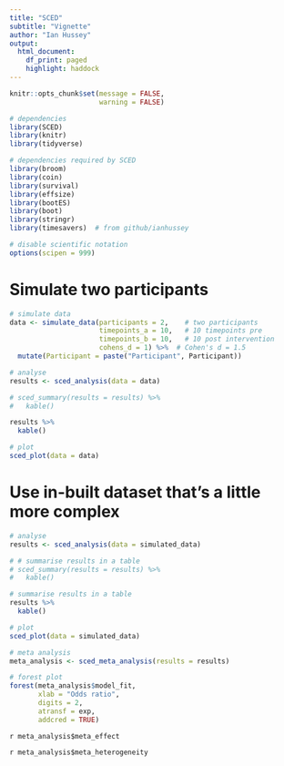 ```yaml
---
title: "SCED"
subtitle: "Vignette"
author: "Ian Hussey"
output:
  html_document:
    df_print: paged
    highlight: haddock
---
```


```r

knitr::opts_chunk$set(message = FALSE, 
                      warning = FALSE)

```

```r

# dependencies
library(SCED)
library(knitr)
library(tidyverse)

# dependencies required by SCED
library(broom)
library(coin)
library(survival)
library(effsize)
library(bootES)
library(boot)
library(stringr)
library(timesavers)  # from github/ianhussey

# disable scientific notation
options(scipen = 999) 

```

# Simulate two participants

```r

# simulate data
data <- simulate_data(participants = 2,    # two participants
                      timepoints_a = 10,   # 10 timepoints pre 
                      timepoints_b = 10,   # 10 post intervention
                      cohens_d = 1) %>%  # Cohen's d = 1.5
  mutate(Participant = paste("Participant", Participant))

```

```r

# analyse
results <- sced_analysis(data = data)

```

```r

# sced_summary(results = results) %>%
#   kable()

results %>%
  kable()

```

```r

# plot
sced_plot(data = data)

```

# Use in-built dataset that's a little more complex

```r

# analyse
results <- sced_analysis(data = simulated_data)

```

```r

# # summarise results in a table
# sced_summary(results = results) %>%
#   kable()

# summarise results in a table
results %>%
  kable()

```


```r

# plot
sced_plot(data = simulated_data)

```

```r

# meta analysis
meta_analysis <- sced_meta_analysis(results = results)

# forest plot
forest(meta_analysis$model_fit, 
       xlab = "Odds ratio",
       digits = 2,
       atransf = exp,
       addcred = TRUE) 

```

`r meta_analysis$meta_effect`

`r meta_analysis$meta_heterogeneity`


